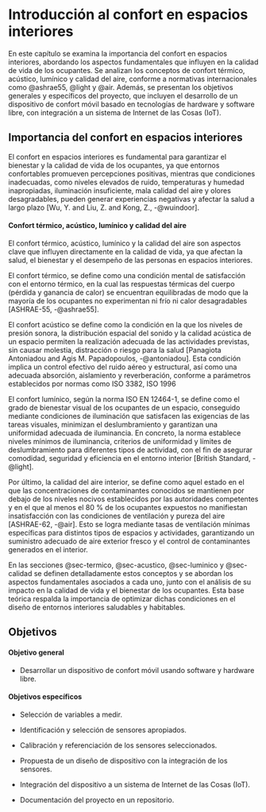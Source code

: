 # Introducción al confort en espacios interiores {#cap-intro}

En este capítulo se examina la importancia del confort en espacios interiores, abordando los aspectos fundamentales que influyen en la calidad de vida de los ocupantes. Se analizan los conceptos de confort térmico, acústico, lumínico y calidad del aire, conforme a normativas internacionales como @ashrae55, @light y @air. Además, se presentan los objetivos generales y específicos del proyecto, que incluyen el desarrollo de un dispositivo de confort móvil basado en tecnologías de hardware y software libre, con integración a un sistema de Internet de las Cosas (IoT).

## Importancia del confort en espacios interiores {#sec-importancia}

El confort en espacios interiores es fundamental para garantizar el bienestar y la calidad de vida de los ocupantes, ya que entornos confortables promueven percepciones positivas, mientras que condiciones inadecuadas, como niveles elevados de ruido, temperaturas y humedad inapropiadas, iluminación insuficiente, mala calidad del aire y olores desagradables, pueden generar experiencias negativas y afectar la salud a largo plazo [Wu, Y. and Liu, Z. and Kong, Z., -@wuindoor]. 

#### Confort térmico, acústico, lumínico y calidad del aire

El confort térmico, acústico, lumínico y la calidad del aire son aspectos clave que influyen directamente en la calidad de vida, ya que afectan la salud, el bienestar y el desempeño de las personas en espacios interiores.

El confort térmico, se define como una condición mental de satisfacción con el entorno térmico, en la cual las respuestas térmicas del cuerpo (pérdida y ganancia de calor) se encuentran equilibradas de modo que la mayoría de los ocupantes no experimentan ni frío ni calor desagradables [ASHRAE-55, -@ashrae55].

El confort acústico se define como la condición en la que los niveles de presión sonora, la distribución espacial del sonido y la calidad acústica de un espacio permiten la realización adecuada de las actividades previstas, sin causar molestia, distracción o riesgo para la salud [Panagiota Antoniadou and Agis M. Papadopoulos, -@antoniadou]. Esta condición implica un control efectivo del ruido aéreo y estructural, así como una adecuada absorción, aislamiento y reverberación, conforme a parámetros establecidos por normas como ISO 3382, ISO 1996

El confort lumínico, según la norma ISO EN 12464-1, se define como el grado de bienestar visual de los ocupantes de un espacio, conseguido mediante condiciones de iluminación que satisfacen las exigencias de las tareas visuales, minimizan el deslumbramiento y garantizan una uniformidad adecuada de iluminancia. En concreto, la norma establece niveles mínimos de iluminancia, criterios de uniformidad y límites de deslumbramiento para diferentes tipos de actividad, con el fin de asegurar comodidad, seguridad y eficiencia en el entorno interior [British Standard, -@light].

Por último, la calidad del aire interior, se define como aquel estado en el que las concentraciones de contaminantes conocidos se mantienen por debajo de los niveles nocivos establecidos por las autoridades competentes y en el que al menos el 80 % de los ocupantes expuestos no manifiestan insatisfacción con las condiciones de ventilación y pureza del aire [ASHRAE-62, -@air]. Esto se logra mediante tasas de ventilación mínimas específicas para distintos tipos de espacios y actividades, garantizando un suministro adecuado de aire exterior fresco y el control de contaminantes generados en el interior.

En las secciones @sec-termico, @sec-acustico, @sec-luminico y @sec-calidad se definen detalladamente estos conceptos y se abordan los aspectos fundamentales asociados a cada uno, junto con el análisis de su impacto en la calidad de vida y el bienestar de los ocupantes. Esta base teórica respalda la importancia de optimizar dichas condiciones en el diseño de entornos interiores saludables y habitables.

## Objetivos {#sec-objetivos}

#### Objetivo general

- Desarrollar un dispositivo de confort móvil usando software y hardware libre.

#### Objetivos específicos

- Selección de variables a medir.

- Identificación y selección de sensores apropiados.

- Calibración y referenciación de los sensores seleccionados.

- Propuesta de un diseño de dispositivo con la integración de los sensores.

- Integración del dispositivo a un sistema de Internet de las Cosas (IoT).

- Documentación del proyecto en un repositorio.
